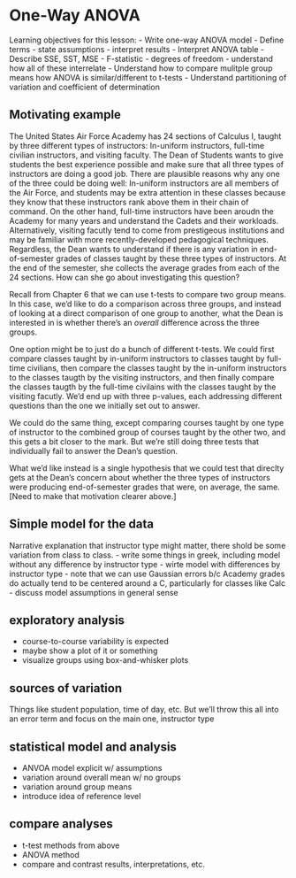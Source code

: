 # One-Way ANOVA {#anova}

<!-- General Chapter Structure -->
<!-- - Motivating Problem/Problem Idea/What Data to Try to Collect -->
<!-- - Explanation of what a good model might be (or maybe this goes in with the data to try and collect?) -->
<!-- - EDA to explore and further motivate new topic -->
<!-- - Background needed for the model/inference -->
<!-- - Culmination of intro example -->
<!-- - Second example to put it all together -->
<!-- - Resources for when shit hits the fan -->

<!-- Alternative: -->
<!-- - Define the objective of the experiment -->
<!-- - Select appropriate response variables -->
<!-- - Identify sources of variation -->
<!-- - Choose experimental design -->
<!-- - Perform the test -->
<!-- - Statistically analyze the data -->
<!-- - Draw conclusions -->

<!-- I'm assuming the previous chapter defined terms like "sample" and "population" -->

Learning objectives for this lesson:
- Write one-way ANOVA model
  - Define terms
  - state assumptions
  - interpret results
- Interpret ANOVA table
  - Describe SSE, SST, MSE
  - F-statistic
  - degrees of freedom
  - understand how all of these interrelate
- Understand how to compare mulitple group means how ANOVA is similar/different to t-tests
- Understand partitioning of variation and coefficient of determination

<!-- how important is it for this example to be truly "fixed effects"? If you're really doing fixed effects, you're typically interested in direct comparisons between treatments rather than whether there's 'at least one' differece across all the treatments? -->

## Motivating example 

The United States Air Force Academy has 24 sections of Calculus I, taught by three different types of instructors:  In-uniform instructors, full-time civilian instructors, and visiting faculty. The Dean of Students wants to give students the best experience possible and make sure that all three types of instructors are doing a good job. There are plausible reasons why any one of the three could be doing well:  In-uniform instructors are all members of the Air Force, and students may be extra attention in these classes because they know that these instructors rank above them in their chain of command. On the other hand, full-time instructors have been aroudn the Academy for many years and understand the Cadets and their workloads. Alternatively, visiting facutly tend to come from prestigeous institutions and may be familiar with more recently-developed pedagogical techniques. Regardless, the Dean wants to understand if there is any variation in end-of-semester grades of classes taught by these three types of instructors. At the end of the semester, she collects the average grades from each of the 24 sections. How can she go about investigating this question? 

Recall from Chapter 6 that we can use t-tests to compare two group means. In this case, we'd like to do a comparison across three groups, and instead of looking at a direct comparison of one group to another, what the Dean is interested in is whether there's an *overall* difference across the three groups. 

One option might be to just do a bunch of different t-tests. We could first compare classes taught by in-uniform instructors to classes taught by  full-time civilians, then compare the classes taught by the in-uniform instructors to the classes taugth by the visiting instructors, and then finally compare the classes taugth by the full-time civilains with the classes taught by the visiting facutly. We'd end up with three p-values, each addressing different questions than the one we initially set out to answer. 

We could do the same thing, except comparing courses taught by one type of instructor to the combined group of courses taught by the other two, and this gets a bit closer to the mark. But we're still doing three tests that individually fail to answer the Dean's question. 

What we'd like instead is a single hypothesis that we could test that direclty gets at the Dean's concern about whether the three types of instructors were producing end-of-semester grades that were, on average, the same. [Need to make that motivation clearer above.]

## Simple model for the data

Narrative explanation that instructor type might matter, there shold be some variation from class to class. 
- write some things in greek, including model without any difference by instructor type
- wirte model with differences by instructor type
- note that we can use Gaussian errors b/c Academy grades do actually tend to be centered around a C, particularly for classes like Calc
- discuss model assumptions in general sense

## exploratory analysis

- course-to-course variability is expected
- maybe show a plot of it or something
- visualize groups using box-and-whisker plots

## sources of variation

Things like student population, time of day, etc. But we'll throw this all into an error term and focus on the main one, instructor type

## statistical model and analysis

- ANVOA model explicit w/ assumptions
- variation around overall mean w/ no groups
- variation around group means
- introduce idea of reference level

## compare analyses

- t-test methods from above
- ANOVA method
- compare and contrast results, interpretations, etc.


